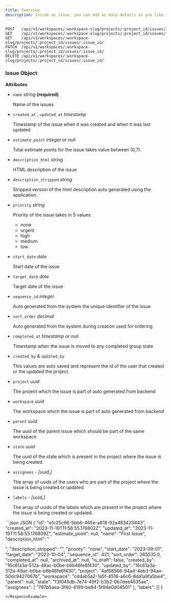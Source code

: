 ```yaml
---
title: Overview
description: Inside an issue, you can add as many details as you like to get your work done.
---
```


```http
POST   /api/v1/workspaces/:workspace-slug/projects/:project_id/issues/
GET    /api/v1/workspaces/:workspace-slug/projects/:project_id/issues/
GET    /api/v1/workspaces/:workspace-slug/projects/:project_id/issues/:issue_id/
PATCH  /api/v1/workspaces/:workspace-slug/projects/:project_id/issues/:issue_id/
DELETE /api/v1/workspaces/:workspace-slug/projects/:project_id/issues/:issue_id/

```


### Issue Object

**Attributes**

*   `name` _string_ **(required)**
    
    Name of the issues
    
*   `created_at` , `updated_at` _timestamp_
    
    Timestamp of the issue when it was created and when it was last updated
    
*   `estimate_point` _integer_ or _null_
    
    Total estimate points for the issue takes value between (0,7).
    
*   `description_html` _string_
    
    HTML description of the issue
    
*   `description_stripped` _string_
    
    Stripped version of the html description auto generated using the application.
    
*   `priority` _string_
    
    Priority of the issue takes in 5 values
    
    *   none
    *   urgent
    *   high
    *   medium
    *   low
*   `start_date` _date_
    
    Start date of the issue
    
*   `target_date` _date_
    
    Target date of the issue
    
*   `sequence_id` _integer_
    
    Auto generated from the system the unique identifier of the issue
    
*   `sort_order` _decimal_
    
    Auto generated from the system during creation used for ordering
    
*   `completed_at` _timestamp_ or _null_
    
    Timestamp when the issue is moved to any completed group state
    
*   `created_by` & `updated_by`
    
    This values are auto saved and represent the id of the user that created or the updated the project.
    
*   `project` _uuid_
    
    The project which the issue is part of auto generated from backend
    
*   `workspace` _uuid_
    
    The workspace which the issue is part of auto generated from backend
    
*   `parent` _uuid_
    
    The uuid of the parent issue which should be part of the same workspace
    
*   `state` _uuid_
    
    The uuid of the state which is present in the project where the issue is being created.
    
*   `assignees` - _\[uuid,\]_
    
    The array of uuids of the users who are part of the project where the issue is being created or updated.
    
*   `labels` - _\[uuid,\]_
    
    The array of uuids of the labels which are present in the project where the issue is being created or updated.
    
<ResponseExample>
```json JSON
{
	"id": "e1c25c66-5bb8-465e-a818-92a483423443",
	"created_at": "2023-11-19T11:56:55.176802Z",
	"updated_at": "2023-11-19T11:56:55.176809Z",
	"estimate_point": null,
	"name": "First Issue",
	"description_html": "<p></p>",
	"description_stripped": "",
	"priority": "none",
	"start_date": "2023-09-01",
	"target_date": "2023-10-04",
	"sequence_id": 421,
	"sort_order": 265535.0,
	"completed_at": null,
	"archived_at": null,
	"is_draft": false,
	"created_by": "16c61a3a-512a-48ac-b0be-b6b46fe6f430",
	"updated_by": "16c61a3a-512a-48ac-b0be-b6b46fe6f430",
	"project": "4af68566-94a4-4eb3-94aa-50dc9427067b",
	"workspace": "cd4ab5a2-1a5f-4516-a6c6-8da1a9fa5be4",
	"parent": null,
	"state": "f3f045db-7e74-49f2-b3b2-0b7dee4635ae",
	"assignees": [
		"797b5aea-3f40-4199-be84-5f94e0d04501"
	],
	"labels": []
}

```
</ResponseExample>
